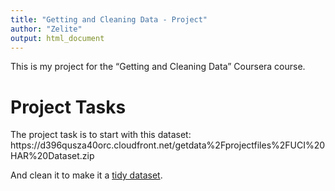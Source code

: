 ```yaml
---
title: "Getting and Cleaning Data - Project"
author: "Zelite"
output: html_document
---
```


This is my project for the "Getting and Cleaning Data" Coursera course.


# Project Tasks

The project task is to start with this dataset: https://d396qusza40orc.cloudfront.net/getdata%2Fprojectfiles%2FUCI%20HAR%20Dataset.zip

And clean it to make it a [tidy dataset](http://www.jstatsoft.org/v59/i10/).